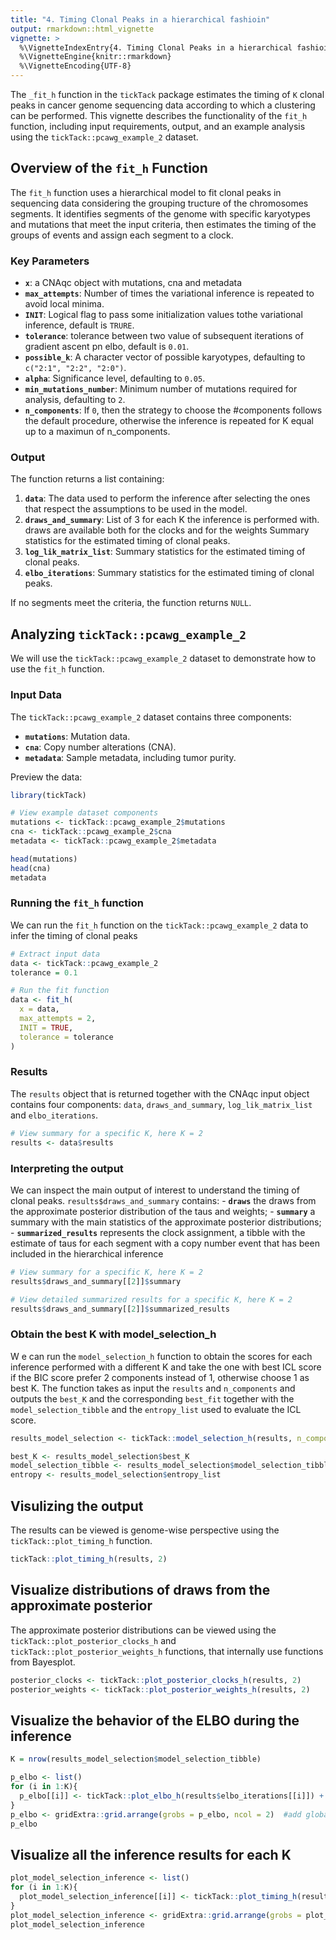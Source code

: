 ```yaml
---
title: "4. Timing Clonal Peaks in a hierarchical fashioin"
output: rmarkdown::html_vignette
vignette: >
  %\VignetteIndexEntry{4. Timing Clonal Peaks in a hierarchical fashioin}
  %\VignetteEngine{knitr::rmarkdown}
  %\VignetteEncoding{UTF-8}
---
```


The `_fit_h` function in the `tickTack` package estimates the timing of `K` clonal peaks in cancer genome sequencing data according to which a clustering can be performed. This vignette describes the functionality of the `fit_h` function, including input requirements, output, and an example analysis using the `tickTack::pcawg_example_2` dataset.

## Overview of the `fit_h` Function

The `fit_h` function uses a hierarchical model to fit clonal peaks in sequencing data considering the grouping tructure of the chromosomes segments. It identifies segments of the genome with specific karyotypes and mutations that meet the input criteria, then estimates the timing of the groups of events and assign each segment to a clock. 

### Key Parameters

- **`x`**: a CNAqc object with mutations, cna and metadata
- **`max_attempts`**: Number of times the variational inference is repeated to avoid local minima.
- **`INIT`**: Logical flag to pass some initialization values tothe variational inference, default is `TRURE`.
- **`tolerance`**: tolerance between two value of subsequent iterations of gradient ascent pn elbo, default is `0.01`.
- **`possible_k`**: A character vector of possible karyotypes, defaulting to `c("2:1", "2:2", "2:0")`.
- **`alpha`**: Significance level, defaulting to `0.05`.
- **`min_mutations_number`**: Minimum number of mutations required for analysis, defaulting to `2`.
- **`n_components`**: If `0`, then the strategy to choose the #components follows the default procedure, otherwise the inference is repeated for K equal up to a maximun of n_components.


### Output

The function returns a list containing:

1. **`data`**: The data used to perform the inference after selecting the ones that respect the assumptions to be used in the model.
2. **`draws_and_summary`**: List of 3 for each K the inference is performed with. draws are available both for the clocks and for the weights Summary statistics for the estimated timing of clonal peaks.
3. **`log_lik_matrix_list`**: Summary statistics for the estimated timing of clonal peaks.
4. **`elbo_iterations`**: Summary statistics for the estimated timing of clonal peaks.

If no segments meet the criteria, the function returns `NULL`.

## Analyzing `tickTack::pcawg_example_2`

We will use the `tickTack::pcawg_example_2` dataset to demonstrate how to use the `fit_h` function.

### Input Data

The `tickTack::pcawg_example_2` dataset contains three components:

- **`mutations`**: Mutation data.
- **`cna`**: Copy number alterations (CNA).
- **`metadata`**: Sample metadata, including tumor purity.

Preview the data:

```r
library(tickTack)

# View example dataset components
mutations <- tickTack::pcawg_example_2$mutations
cna <- tickTack::pcawg_example_2$cna
metadata <- tickTack::pcawg_example_2$metadata

head(mutations)
head(cna)
metadata
```

### Running the `fit_h` function

We can run the `fit_h` function on the `tickTack::pcawg_example_2` data to infer the timing of clonal peaks

```r
# Extract input data
data <- tickTack::pcawg_example_2
tolerance = 0.1

# Run the fit function
data <- fit_h(
  x = data,
  max_attempts = 2,
  INIT = TRUE,
  tolerance = tolerance
)

```

### Results

The `results` object that is returned together with the CNAqc input object contains four components: `data`, `draws_and_summary`, `log_lik_matrix_list` and `elbo_iterations`. 

```r
# View summary for a specific K, here K = 2
results <- data$results
```

### Interpreting the output

We can inspect the main output of interest to understand the timing of clonal peaks.
`results$draws_and_summary` contains:
- **`draws`** the draws from the approximate posterior distribution of the taus and weights;
- **`summary`** a summary with the main statistics of the approximate posterior distributions;
- **`summarized_results`** represents the clock assignment, a tibble with the estimate of taus for each segment with a copy number event that has been included in the hierarchical inference

```r
# View summary for a specific K, here K = 2
results$draws_and_summary[[2]]$summary

# View detailed summarized results for a specific K, here K = 2
results$draws_and_summary[[2]]$summarized_results
```



### Obtain the best K with model_selection_h
W e can run the `model_selection_h` function to obtain the scores for each inference performed with a different K and take the one with best ICL score if the BIC score prefer 2 components instead of 1, otherwise choose 1 as best K. The function takes as input the `results` and `n_components` and outputs the `best_K` and the corresponding `best_fit` together with the `model_selection_tibble` and the `entropy_list` used to evaluate  the ICL score.

```r
results_model_selection <- tickTack::model_selection_h(results, n_components = 0)

best_K <- results_model_selection$best_K
model_selection_tibble <- results_model_selection$model_selection_tibble
entropy <- results_model_selection$entropy_list

```


## Visulizing the output

The results can be viewed is genome-wise perspective using the `tickTack::plot_timing_h` function.

```r
tickTack::plot_timing_h(results, 2)
```



## Visualize distributions of draws from the approximate posterior 
The approximate posterior distributions can be viewed using the `tickTack::plot_posterior_clocks_h`  and `tickTack::plot_posterior_weights_h`  functions, that internally use functions from Bayesplot.


```r
posterior_clocks <- tickTack::plot_posterior_clocks_h(results, 2)
posterior_weights <- tickTack::plot_posterior_weights_h(results, 2)

```


## Visualize  the behavior of the ELBO during the inference


```r
K = nrow(results_model_selection$model_selection_tibble)

p_elbo <- list()
for (i in 1:K){
  p_elbo[[i]] <- tickTack::plot_elbo_h(results$elbo_iterations[[i]]) + ggplot2::ggtitle(paste0("K = ", i))
}
p_elbo <- gridExtra::grid.arrange(grobs = p_elbo, ncol = 2)  #add global title
p_elbo

```


<!-- ## Visualize model selection scores -->

<!-- ```{r} -->
<!-- #  -->
<!-- # p_model_selection <- tickTack::plot_model_selection_h(model_selection_tibble, best_K) -->
<!-- # p_model_selection -->
<!-- #  -->
<!-- # cat("Best K =",best_K) -->
<!-- ``` -->


## Visualize all the inference results for each K

```r
plot_model_selection_inference <- list()
for (i in 1:K){
  plot_model_selection_inference[[i]] <- tickTack::plot_timing_h(results, i) + ggplot2::ggtitle(paste0("K = ", i))
}
plot_model_selection_inference <- gridExtra::grid.arrange(grobs = plot_model_selection_inference, ncol = 2) #add global title
plot_model_selection_inference

```
